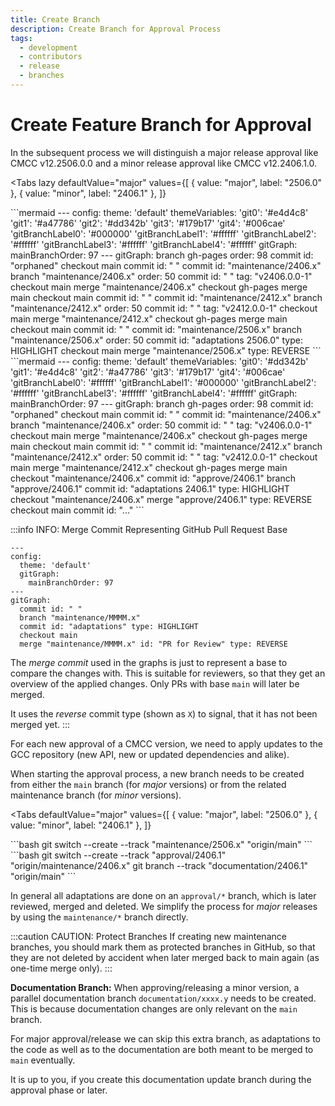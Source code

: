 ```yaml
---
title: Create Branch
description: Create Branch for Approval Process
tags:
  - development
  - contributors
  - release
  - branches
---
```



# Create Feature Branch for Approval

In the subsequent process we will distinguish a major release approval like
CMCC v12.2506.0.0 and a minor release approval like CMCC v12.2406.1.0.

<Tabs
  lazy
  defaultValue="major"
  values={[
    { value: "major", label: "2506.0" },
    { value: "minor", label: "2406.1" },
  ]}
>
<TabItem value="major">
```mermaid
---
config:
  theme: 'default'
  themeVariables:
      'git0': '#e4d4c8'
      'git1': '#a47786'
      'git2': '#dd342b'
      'git3': '#179b17'
      'git4': '#006cae'
      'gitBranchLabel0': '#000000'
      'gitBranchLabel1': '#ffffff'
      'gitBranchLabel2': '#ffffff'
      'gitBranchLabel3': '#ffffff'
      'gitBranchLabel4': '#ffffff'
  gitGraph:
    mainBranchOrder: 97
---
gitGraph:
  branch gh-pages order: 98
  commit id: "orphaned"
  checkout main
  commit id: " "
  commit id: "maintenance/2406.x"
  branch "maintenance/2406.x" order: 50
  commit id: "  " tag: "v2406.0.0-1"
  checkout main
  merge "maintenance/2406.x"
  checkout gh-pages
  merge main
  checkout main
  commit id: "   "
  commit id: "maintenance/2412.x"
  branch "maintenance/2412.x" order: 50
  commit id: "    " tag: "v2412.0.0-1"
  checkout main
  merge "maintenance/2412.x"
  checkout gh-pages
  merge main
  checkout main
  commit id: "    "
  commit id: "maintenance/2506.x"
  branch "maintenance/2506.x" order: 50
  commit id: "adaptations 2506.0" type: HIGHLIGHT
  checkout main
  merge "maintenance/2506.x" type: REVERSE
```
</TabItem>
<TabItem value="minor">
```mermaid
---
config:
  theme: 'default'
  themeVariables:
      'git0': '#dd342b'
      'git1': '#e4d4c8'
      'git2': '#a47786'
      'git3': '#179b17'
      'git4': '#006cae'
      'gitBranchLabel0': '#ffffff'
      'gitBranchLabel1': '#000000'
      'gitBranchLabel2': '#ffffff'
      'gitBranchLabel3': '#ffffff'
      'gitBranchLabel4': '#ffffff'
  gitGraph:
    mainBranchOrder: 97
---
gitGraph:
  branch gh-pages order: 98
  commit id: "orphaned"
  checkout main
  commit id: " "
  commit id: "maintenance/2406.x"
  branch "maintenance/2406.x" order: 50
  commit id: "  " tag: "v2406.0.0-1"
  checkout main
  merge "maintenance/2406.x"
  checkout gh-pages
  merge main
  checkout main
  commit id: "   "
  commit id: "maintenance/2412.x"
  branch "maintenance/2412.x" order: 50
  commit id: "    " tag: "v2412.0.0-1"
  checkout main
  merge "maintenance/2412.x"
  checkout gh-pages
  merge main
  checkout "maintenance/2406.x"
  commit id: "approve/2406.1"
  branch "approve/2406.1"
  commit id: "adaptations 2406.1" type: HIGHLIGHT
  checkout "maintenance/2406.x"
  merge "approve/2406.1" type: REVERSE
  checkout main
  commit id: "..."
```
</TabItem>
</Tabs>

:::info INFO: Merge Commit Representing GitHub Pull Request Base
```mermaid
---
config:
  theme: 'default'
  gitGraph:
    mainBranchOrder: 97
---
gitGraph:
  commit id: " "
  branch "maintenance/MMMM.x"
  commit id: "adaptations" type: HIGHLIGHT
  checkout main
  merge "maintenance/MMMM.x" id: "PR for Review" type: REVERSE
```

The _merge commit_ used in the graphs is just to represent a base to
compare the changes with. This is suitable for reviewers, so that they get an
overview of the applied changes. Only PRs with base `main` will later be
merged.

It uses the _reverse_ commit type (shown as `X`) to signal, that it has not been
merged yet.
:::

For each new approval of a CMCC version, we need to apply updates to the GCC
repository (new API, new or updated dependencies and alike).

When starting the approval process, a new branch needs to be created from
either the `main` branch (for _major_ versions) or from the related
maintenance branch (for _minor_ versions).

<Tabs
  defaultValue="major"
  values={[
    { value: "major", label: "2506.0" },
    { value: "minor", label: "2406.1" },
  ]}
>
<TabItem value="major">
```bash
git switch --create --track "maintenance/2506.x" "origin/main"
```
</TabItem>
<TabItem value="minor">
```bash
git switch --create --track "approval/2406.1" "origin/maintenance/2406.x"
git branch --track "documentation/2406.1" "origin/main"
```
</TabItem>
</Tabs>

In general all adaptations are done on an `approval/*` branch, which is later
reviewed, merged and deleted. We simplify the process for _major_ releases by
using the `maintenance/*` branch directly.

:::caution CAUTION: Protect Branches
If creating new maintenance branches, you should mark them as protected branches
in GitHub, so that they are not deleted by accident when later merged back to
main again (as one-time merge only).
:::

**Documentation Branch:** When approving/releasing a minor version, a parallel
documentation branch `documentation/xxxx.y` needs to be created. This is
because documentation changes are only relevant on the `main` branch.

For major approval/release we can skip this extra branch, as adaptations to
the code as well as to the documentation are both meant to be merged to
`main` eventually.

It is up to you, if you create this documentation update branch during the
approval phase or later.
